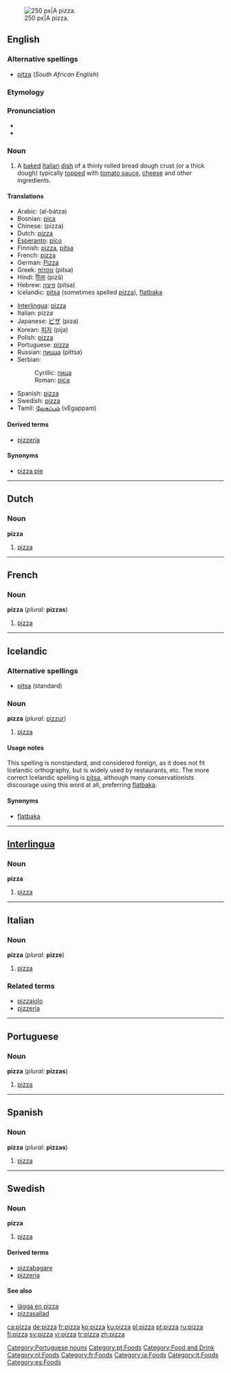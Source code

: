 {{see|Pizza}}
[[Image:Supreme pizza.jpg|thumb|right|250 px|A pizza.]]
==English==

===Alternative spellings===
{{wikipedia}}
*[[pitza]] (''South African English'')

===Etymology===
{{It.}}

===Pronunciation===
* {{IPA|/piːtsə/}}
* {{audio|en-us-pizza.ogg|Audio (US)}}

===Noun===
{{en-noun|pl2=pizze}}

# A [[baked]] [[Italian]] [[dish]] of a thinly rolled bread dough crust (or a thick dough) typically [[top]]ped with [[tomato sauce]], [[cheese]] and other ingredients.

====Translations====
{{top}}
*Arabic: {{ARchar|[[البتزة|البَتْزَة]]}} (al-bátza) {{f}}
*Bosnian: [[pica]] {{f}}
*Chinese: (pizza)
*Dutch: [[#Dutch|pizza]] {{m}}
*[[Esperanto]]: [[pico]]
*Finnish: [[#Finnish|pizza]], [[pitsa]]
*French: [[#French|pizza]] {{f}}
*German: [[Pizza]] {{f}}
*Greek: [[πίτσα]] (pitsa) {{f}}
*Hindi: [[पिज़ा]] (pizā) {{m}}
*Hebrew: [[פיצה]] (pítsa)
*Icelandic: [[pítsa]] {{f}} (sometimes spelled [[#Icelandic|pizza]]), [[flatbaka]] {{f}}
{{mid}}
*[[Interlingua]]: [[#Interlingua|pizza]]
*Italian: pizza {{f}}
*Japanese: [[ピザ]] (piza)
*Korean: [[피자]] (pija)
*Polish: [[pizza]]
*Portuguese: [[#Portuguese|pizza]] {{f}}
*Russian: [[пицца]] (píttsa) {{f}}
*Serbian:
*:Cyrillic: [[пица]] {{f}}
*:Roman: [[pica]] {{f}}
*Spanish: [[#Spanish|pizza]] {{f}}
*Swedish: [[#Swedish|pizza]] {{c}}
*Tamil: [[வேகப்பம்]] (vEgappam)
{{bottom}}

====Derived terms====
* [[pizzeria]]

====Synonyms====
* [[pizza pie]]

----

==Dutch==

===Noun===
'''pizza''' {{m}}

#[[#English|pizza]]

----

==French==

===Noun===
'''pizza''' {{f}} (''plural:'' '''pizzas''')

#[[#English|pizza]]

----

==Icelandic==

===Alternative spellings===
*[[pítsa]] (standard)

===Noun===
'''pizza''' {{f}} (''plural:'' [[pizzur]])

#[[#English|pizza]]

====Usage notes====
This spelling is nonstandard, and considered foreign, as it does not fit Icelandic orthography, but is widely used by restaurants, etc. The more correct Icelandic spelling is [[pítsa]], although many conservationists discourage using this word at all, preferring [[flatbaka]].

====Synonyms====
*[[flatbaka]]

----

==[[Interlingua]]==

===Noun===
'''pizza'''

#[[#English|pizza]]

----

==Italian==

===Noun===
'''pizza''' {{f}} (''plural:'' '''pizze''')

#[[#English|pizza]]

===Related terms===
*[[pizzaiolo]]
*[[pizzeria]]

----

==Portuguese==

===Noun===
'''pizza''' {{f}} (''plural:'' '''pizzas''')

# [[#English|pizza]]

[[Category:Portuguese nouns]]
[[Category:pt:Foods]]

----

==Spanish==

===Noun===
'''pizza''' {{f}} (''plural:'' '''pizzas''')

# [[#English|pizza]]

----

==Swedish==

===Noun===
{{sv-noun-reg-or|pizz}}
'''pizza''' {{c}} {{IPAchar|ˈpɪtˌsa}}

#[[#English|pizza]]

====Derived terms====
*[[pizzabagare]]
*[[pizzeria]]

====See also====
*[[lägga en pizza]]
*[[pizzasallad]]

[[Category:Food and Drink]]
[[Category:nl:Foods]]
[[Category:fr:Foods]]
[[Category:ia:Foods]]
[[Category:it:Foods]]
[[Category:es:Foods]]

[[ca:pizza]]
[[de:pizza]]
[[fr:pizza]]
[[ko:pizza]]
[[ku:pizza]]
[[pl:pizza]]
[[pt:pizza]]
[[ru:pizza]]
[[fi:pizza]]
[[sv:pizza]]
[[vi:pizza]]
[[tr:pizza]]
[[zh:pizza]]